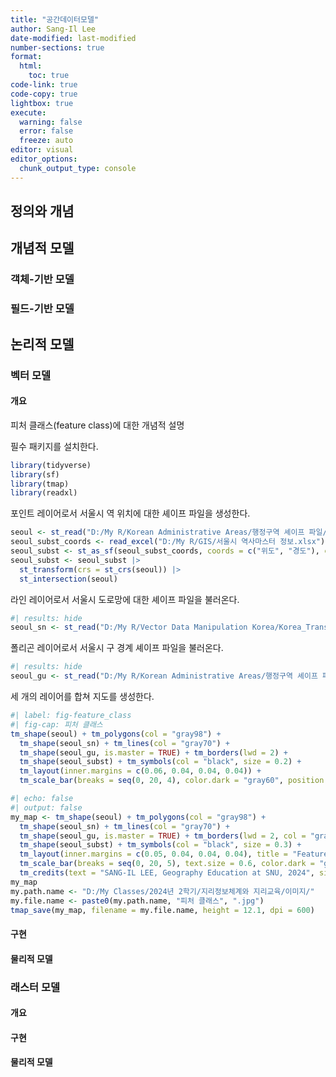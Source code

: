 ```yaml
---
title: "공간데이터모델"
author: Sang-Il Lee
date-modified: last-modified
number-sections: true
format: 
  html: 
    toc: true
code-link: true
code-copy: true
lightbox: true
execute: 
  warning: false
  error: false
  freeze: auto
editor: visual
editor_options: 
  chunk_output_type: console
---
```


## 정의와 개념

## 개념적 모델

### 객체-기반 모델

### 필드-기반 모델

## 논리적 모델

### 벡터 모델

#### 개요

피처 클래스(feature class)에 대한 개념적 설명

필수 패키지를 설치한다.

```r
library(tidyverse)
library(sf)
library(tmap)
library(readxl)
```

포인트 레이어로서 서울시 역 위치에 대한 셰이프 파일을 생성한다.

```r
seoul <- st_read("D:/My R/Korean Administrative Areas/행정구역 셰이프 파일/2 Original Cleaning/2023_2Q/SEOUL_SIDO_2023_2Q.shp")
seoul_subst_coords <- read_excel("D:/My R/GIS/서울시 역사마스터 정보.xlsx") 
seoul_subst <- st_as_sf(seoul_subst_coords, coords = c("위도", "경도"), crs = 4326)
seoul_subst <- seoul_subst |> 
  st_transform(crs = st_crs(seoul)) |> 
  st_intersection(seoul)
```

라인 레이어로서 서울시 도로망에 대한 셰이프 파일을 불러온다.

```r
#| results: hide
seoul_sn <- st_read("D:/My R/Vector Data Manipulation Korea/Korea_Transport_Database/seoul_link.shp", options = "ENCODING=CP949")
```

폴리곤 레이어로서 서울시 구 경계 셰이프 파일을 불러온다.

```r
#| results: hide
seoul_gu <- st_read("D:/My R/Korean Administrative Areas/행정구역 셰이프 파일/2 Original Cleaning/2023_2Q/SEOUL_GU_2023_2Q.shp")
```

세 개의 레이어를 합쳐 지도를 생성한다.

```r
#| label: fig-feature_class
#| fig-cap: 피처 클래스
tm_shape(seoul) + tm_polygons(col = "gray98") +
  tm_shape(seoul_sn) + tm_lines(col = "gray70") +
  tm_shape(seoul_gu, is.master = TRUE) + tm_borders(lwd = 2) +
  tm_shape(seoul_subst) + tm_symbols(col = "black", size = 0.2) +
  tm_layout(inner.margins = c(0.06, 0.04, 0.04, 0.04)) + 
  tm_scale_bar(breaks = seq(0, 20, 4), color.dark = "gray60", position = c(0.03, 0.01))
```

```r
#| echo: false
#| output: false
my_map <- tm_shape(seoul) + tm_polygons(col = "gray98") +
  tm_shape(seoul_sn) + tm_lines(col = "gray70") +
  tm_shape(seoul_gu, is.master = TRUE) + tm_borders(lwd = 2, col = "gray20") +
  tm_shape(seoul_subst) + tm_symbols(col = "black", size = 0.3) +
  tm_layout(inner.margins = c(0.05, 0.04, 0.04, 0.04), title = "Feature Classes", title.size = 2, title.position = c(0.02, 0.97)) + 
  tm_scale_bar(breaks = seq(0, 20, 5), text.size = 0.6, color.dark = "gray60", position = c(0.03, 0.01)) +
  tm_credits(text = "SANG-IL LEE, Geography Education at SNU, 2024", size = 0.8, position = c(0.76, 0.01))
my_map 
my.path.name <- "D:/My Classes/2024년 2학기/지리정보체계와 지리교육/이미지/"
my.file.name <- paste0(my.path.name, "피처 클래스", ".jpg")
tmap_save(my_map, filename = my.file.name, height = 12.1, dpi = 600)
```

#### 구현

#### 물리적 모델

### 래스터 모델

#### 개요

#### 구현

#### 물리적 모델
